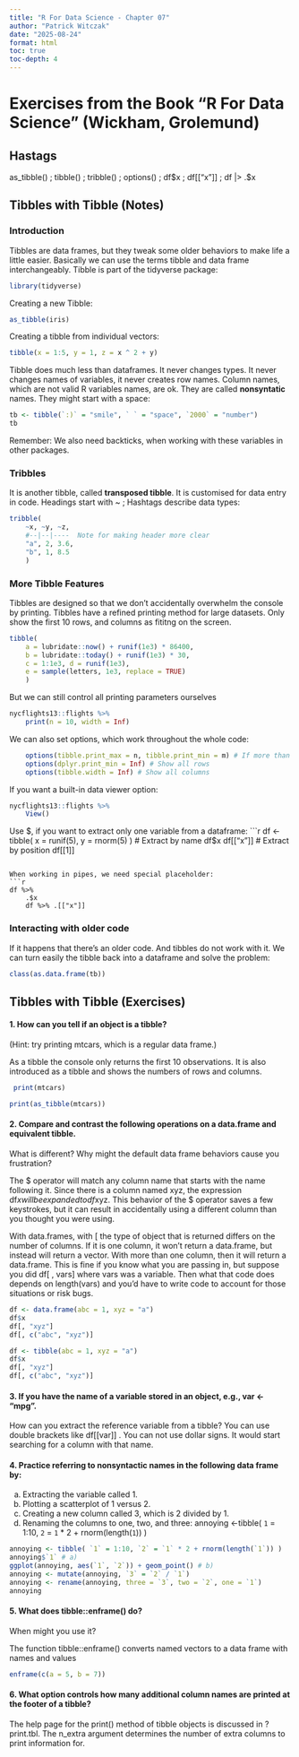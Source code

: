 ```yaml
---
title: "R For Data Science - Chapter 07"
author: "Patrick Witczak"
date: "2025-08-24"
format: html
toc: true
toc-depth: 4
---
```


# Exercises from the Book "R For Data Science" (Wickham, Grolemund)

## Hastags 
as_tibble() ; tibble() ; tribble() ; options() ; 
df\$x ; df\[["x"]] ; df \|> .$x

## Tibbles with Tibble (Notes)

### Introduction
Tibbles are data frames, but they tweak some older behaviors to make life a little easier.
Basically we can use the terms tibble and data frame interchangeably.
Tibble is part of the tidyverse package:
```r
library(tidyverse)
```

Creating a new Tibble:
```r
as_tibble(iris)
```

Creating a tibble from individual vectors:
```r
tibble(x = 1:5, y = 1, z = x ^ 2 + y)
```

Tibble does much less than dataframes. It never changes types.
It never changes names of variables, it never creates row names.
Column names, which are not valid R variables names, are ok.
They are called **nonsyntatic** names. They might start with a space:
```r
tb <- tibble(`:)` = "smile", ` ` = "space", `2000` = "number")
tb
```

Remember: We also need backticks, when working with these variables in other packages.

### Tribbles

It is another tibble, called **transposed tibble**.
It is customised for data entry in code. 
Headings start with ~ ; Hashtags describe data types:
```r
tribble( 
    ~x, ~y, ~z, 
    #--|--|----  Note for making header more clear
    "a", 2, 3.6, 
    "b", 1, 8.5 
    )
```

### More Tibble Features

Tibbles are designed so that we don't accidentally overwhelm the console by printing.
Tibbles have a refined printing method for large datasets.
Only show the first 10 rows, and columns as fititng on the screen.
```r
tibble( 
    a = lubridate::now() + runif(1e3) * 86400, 
    b = lubridate::today() + runif(1e3) * 30, 
    c = 1:1e3, d = runif(1e3), 
    e = sample(letters, 1e3, replace = TRUE) 
    )
```

But we can still control all printing parameters ourselves
```r
nycflights13::flights %>% 
    print(n = 10, width = Inf)
```

We can also set options, which work throughout the whole code:
```r
    options(tibble.print_max = n, tibble.print_min = m) # If more than m / n
    options(dplyr.print_min = Inf) # Show all rows
    options(tibble.width = Inf) # Show all columns
```

If you want a built-in data viewer option:
```r
nycflights13::flights %>% 
    View()
```

Use $, if you want to extract only one variable from a dataframe:
```r
df <- tibble( 
    x = runif(5), 
    y = rnorm(5) ) 
# Extract by name 
df$x
df[["x"]]
# Extract by position 
df[[1]]
```

When working in pipes, we need special placeholder:
```r
df %>% 
    .$x 
    df %>% .[["x"]]
```

### Interacting with older code

If it happens that there's an older code. And tibbles do not work with it.
We can turn easily the tibble back into a dataframe and solve the problem:
```r
class(as.data.frame(tb))
```

## Tibbles with Tibble (Exercises)

#### 1. How can you tell if an object is a tibble? 
(Hint: try printing mtcars, which is a regular data frame.)

As a tibble the console only returns the first 10 observations.
It is also introduced as a tibble and shows the numbers of rows and columns.

```r
 print(mtcars)  
```

```r
print(as_tibble(mtcars))
```

#### 2. Compare and contrast the following operations on a data.frame and equivalent tibble. 
What is different? 
Why might the default data frame behaviors cause you frustration? 

The $ operator will match any column name that starts with the name following it. 
Since there is a column named xyz, the expression df$x will be expanded to df$xyz. 
This behavior of the $ operator saves a few keystrokes, 
but it can result in accidentally using a different column than you thought you were using.

With data.frames, with [ the type of object that is returned differs on the number of columns. 
If it is one column, it won’t return a data.frame, but instead will return a vector. 
With more than one column, then it will return a data.frame. 
This is fine if you know what you are passing in, 
but suppose you did df[ , vars] where vars was a variable. 
Then what that code does depends on length(vars) 
and you’d have to write code to account for those situations or risk bugs.

```r
df <- data.frame(abc = 1, xyz = "a") 
df$x 
df[, "xyz"] 
df[, c("abc", "xyz")] 
```

```r
df <- tibble(abc = 1, xyz = "a") 
df$x 
df[, "xyz"] 
df[, c("abc", "xyz")] 
```

#### 3. If you have the name of a variable stored in an object, e.g., var <- "mpg". 
How can you extract the reference variable from a tibble? 
You can use double brackets like df[[var]] .
You can not use dollar signs. It would start searching for a column with that name.


   
#### 4. Practice referring to nonsyntactic names in the following data frame by: 
a. Extracting the variable called 1. 
b. Plotting a scatterplot of 1 versus 2. 
c. Creating a new column called 3, which is 2 divided by 1. 
d. Renaming the columns to one, two, and three: 
   annoying <-tibble( `1` = 1:10, `2` = `1` * 2 + rnorm(length(`1`)) ) 

```r
annoying <- tibble( `1` = 1:10, `2` = `1` * 2 + rnorm(length(`1`)) )
annoying$`1` # a)
ggplot(annoying, aes(`1`, `2`)) + geom_point() # b)
annoying <- mutate(annoying, `3` = `2` / `1`)
annoying <- rename(annoying, three = `3`, two = `2`, one = `1`)
annoying
```

#### 5. What does tibble::enframe() do? 
When might you use it? 

The function tibble::enframe() converts named vectors to a data frame with names and values

```r
enframe(c(a = 5, b = 7))
```


#### 6. What option controls how many additional column names are printed at the footer of a tibble?
The help page for the print() method of tibble objects is discussed in ?print.tbl. 
The n_extra argument determines the number of extra columns to print information for.